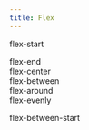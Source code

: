 ```yaml
---
title: Flex
---
```



flex-start
<div className="flex-start" >
  <div style={{ width: '120px', height: '32px', background: 'rgba(228, 107, 100, 1)'  }} />
  <div style={{ width: '120px', height: '32px', background: 'rgba(228, 107, 100, 1)'  }} />
  <div style={{ width: '120px', height: '32px', background: 'rgba(228, 107, 100, 1)'  }} />
  <div style={{ width: '120px', height: '32px', background: 'rgba(228, 107, 100, 1)'  }} />
</div>
flex-end
<div className="flex-end" >
  <div style={{ width: '120px', height: '32px', background: 'rgba(228, 107, 100, 1)'  }} />
  <div style={{ width: '120px', height: '32px', background: 'rgba(228, 107, 100, 1)'  }} />
  <div style={{ width: '120px', height: '32px', background: 'rgba(228, 107, 100, 1)'  }} />
  <div style={{ width: '120px', height: '32px', background: 'rgba(228, 107, 100, 1)'  }} />
</div>
flex-center
<div className="flex-center" >
  <div style={{ width: '120px', height: '32px', background: 'rgba(228, 107, 100, 1)'  }} />
  <div style={{ width: '120px', height: '32px', background: 'rgba(228, 107, 100, 1)'  }} />
  <div style={{ width: '120px', height: '32px', background: 'rgba(228, 107, 100, 1)'  }} />
  <div style={{ width: '120px', height: '32px', background: 'rgba(228, 107, 100, 1)'  }} />
</div>
flex-between
<div className="flex-between" >
  <div style={{ width: '120px', height: '32px', background: 'rgba(228, 107, 100, 1)'  }} />
  <div style={{ width: '120px', height: '32px', background: 'rgba(228, 107, 100, 1)'  }} />
  <div style={{ width: '120px', height: '32px', background: 'rgba(228, 107, 100, 1)'  }} />
  <div style={{ width: '120px', height: '32px', background: 'rgba(228, 107, 100, 1)'  }} />
</div>
flex-around
<div className="flex-around" >
  <div style={{ width: '120px', height: '32px', background: 'rgba(228, 107, 100, 1)'  }} />
  <div style={{ width: '120px', height: '32px', background: 'rgba(228, 107, 100, 1)'  }} />
  <div style={{ width: '120px', height: '32px', background: 'rgba(228, 107, 100, 1)'  }} />
  <div style={{ width: '120px', height: '32px', background: 'rgba(228, 107, 100, 1)'  }} />
</div>
flex-evenly
<div className="flex-evenly" >
  <div style={{ width: '120px', height: '32px', background: 'rgba(228, 107, 100, 1)'  }} />
  <div style={{ width: '120px', height: '32px', background: 'rgba(228, 107, 100, 1)'  }} />
  <div style={{ width: '120px', height: '32px', background: 'rgba(228, 107, 100, 1)'  }} />
  <div style={{ width: '120px', height: '32px', background: 'rgba(228, 107, 100, 1)'  }} />
</div>


flex-between-start
<div className="flex-between-start bg-ca5 mg-b12" style={{ height: '64px'}} >
  <div style={{ width: '120px', height: '32px', background: 'rgba(228, 107, 100, 1)'  }} />
  <div style={{ width: '120px', height: '32px', background: 'rgba(228, 107, 100, 1)'  }} />
  <div style={{ width: '120px', height: '40px', background: 'rgba(228, 107, 100, 1)'  }} />
  <div style={{ width: '120px', height: '32px', background: 'rgba(228, 107, 100, 1)'  }} />
</div>
<div className="flex-between-end bg-ca5 mg-b12" style={{ height: '64px'}} >
  <div style={{ width: '120px', height: '32px', background: 'rgba(228, 107, 100, 1)'  }} />
  <div style={{ width: '120px', height: '32px', background: 'rgba(228, 107, 100, 1)'  }} />
  <div style={{ width: '120px', height: '40px', background: 'rgba(228, 107, 100, 1)'  }} />
  <div style={{ width: '120px', height: '32px', background: 'rgba(228, 107, 100, 1)'  }} />
</div>
<div className="flex-between-center bg-ca5 mg-b12" style={{ height: '64px'}} >
  <div style={{ width: '120px', height: '32px', background: 'rgba(228, 107, 100, 1)'  }} />
  <div style={{ width: '120px', height: '32px', background: 'rgba(228, 107, 100, 1)'  }} />
  <div style={{ width: '120px', height: '40px', background: 'rgba(228, 107, 100, 1)'  }} />
  <div style={{ width: '120px', height: '32px', background: 'rgba(228, 107, 100, 1)'  }} />
</div>
<div className="flex-between-stretch bg-ca5 mg-b12" style={{ height: '64px'}} >
  <div style={{ width: '120px', background: 'rgba(228, 107, 100, 1)'  }} />
  <div style={{ width: '120px', background: 'rgba(228, 107, 100, 1)'  }} />
  <div style={{ width: '120px', background: 'rgba(228, 107, 100, 1)'  }} />
  <div style={{ width: '120px', background: 'rgba(228, 107, 100, 1)'  }} />
</div>
<div className="flex-between-baseline bg-ca5 mg-b12" style={{ height: '64px'}} >
  <div style={{ width: '120px', height: '32px', background: 'rgba(228, 107, 100, 1)'  }} />
  <div style={{ width: '120px', height: '40px', background: 'rgba(228, 107, 100, 1)'  }} />
  <div style={{ width: '120px', height: '32px', background: 'rgba(228, 107, 100, 1)'  }} />
  <div style={{ width: '120px', height: '32px', background: 'rgba(228, 107, 100, 1)'  }} />
</div>